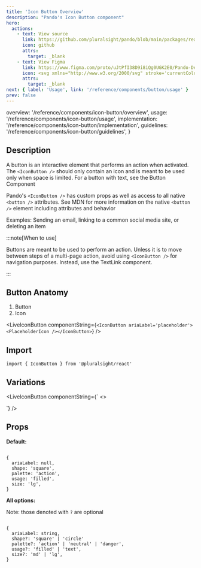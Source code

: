 ```yaml
---
title: 'Icon Button Overview'
description: "Pando's Icon Button component"
hero:
  actions:
    - text: View source
      link: https://github.com/pluralsight/pando/blob/main/packages/react/src/components/IconButton.tsx
      icon: github
      attrs:
        target: _blank
    - text: View Figma
      link: https://www.figma.com/proto/uJtPfI38D9i8iQg0UGK2E0/Pando-Design-Guidelines?node-id=6-5342&starting-point-node-id=6%3A11626
      icon: <svg xmlns="http://www.w3.org/2000/svg" stroke='currentColor' fill='currentColor' xmlns:xlink="http://www.w3.org/1999/xlink" width='24' height='24' viewBox="0 0 24 24" role="img"><path fill-rule="evenodd" clip-rule="evenodd" d="M4.25 5.5C4.25 3.15279 6.15279 1.25 8.5 1.25H15.5C17.8472 1.25 19.75 3.15279 19.75 5.5C19.75 6.95165 19.0222 8.23331 17.9116 9C19.0222 9.7667 19.75 11.0484 19.75 12.5C19.75 14.8472 17.8472 16.75 15.5 16.75C14.4512 16.75 13.4912 16.3701 12.75 15.7405V19.5C12.75 21.8472 10.8472 23.75 8.5 23.75C6.15279 23.75 4.25 21.8472 4.25 19.5C4.25 18.0484 4.97779 16.7667 6.0884 16C4.97779 15.2333 4.25 13.9516 4.25 12.5C4.25 11.0484 4.97779 9.7667 6.0884 9C4.97779 8.2333 4.25 6.95164 4.25 5.5ZM8.5 15.25H11.25V9.75H8.5C6.98122 9.75 5.75 10.9812 5.75 12.5C5.75 14.0188 6.98122 15.25 8.5 15.25ZM11.25 16.75H8.5C6.98122 16.75 5.75 17.9812 5.75 19.5C5.75 21.0188 6.98122 22.25 8.5 22.25C10.0188 22.25 11.25 21.0188 11.25 19.5V16.75ZM18.25 5.5C18.25 7.01878 17.0188 8.25 15.5 8.25H12.75V2.75H15.5C17.0188 2.75 18.25 3.98122 18.25 5.5ZM15.5 9.75C13.9812 9.75 12.75 10.9812 12.75 12.5C12.75 14.0188 13.9812 15.25 15.5 15.25C17.0188 15.25 18.25 14.0188 18.25 12.5C18.25 10.9812 17.0188 9.75 15.5 9.75ZM8.5 8.25H11.25V2.75H8.5C6.98122 2.75 5.75 3.98122 5.75 5.5C5.75 7.01878 6.98122 8.25 8.5 8.25Z" /></svg>
      attrs:
        target: _blank
next: { label: 'Usage', link: '/reference/components/button/usage' }
prev: false
---
```



  overview: '/reference/components/icon-button/overview',
  usage: '/reference/components/icon-button/usage',
  implementation: '/reference/components/icon-button/implementation',
  guidelines: '/reference/components/icon-button/guidelines',
}

<ComponentNav links={navLinks} active="overview" />

## Description

A button is an interactive element that performs an action when activated. The `<IconButton />` should only contain an icon and is meant to be used only when space is limited. For a button with text, see the <TextLink href='/reference/components/button/overview'>Button Component</TextLink>

Pando's `<IconButton />` has custom props as well as access to all native `<button />` attributes. <TextLink href="https://developer.mozilla.org/en-US/docs/Web/HTML/Element/button">See MDN</TextLink> for more information on the native `<button />` element including attributes and behavior

<p class={css({ color: 'neutral.text.200' })}>Examples: Sending an email, linking to a common social media site, or deleting an item</p>

:::note[When to use]

Buttons are meant to be used to perform an action. Unless it is to move between steps of a multi-page action, avoid using `<IconButton />` for navigation purposes. Instead, use the <TextLink href='/reference/components/text-link/overview'>TextLink component</TextLink>.

:::

## Button Anatomy

<ol class={css({ listStyleType: 'decimal' })}>
  <li>Button</li>
  <li>Icon</li>
</ol>

<LiveIconButton componentString={`<IconButton ariaLabel='placeholder'><PlaceholderIcon /></IconButton>`} />

## Import

```tsx
import { IconButton } from '@pluralsight/react'
```

## Variations

<LiveIconButton
  componentString={`
<>
  <div className={hstack({gap: '4'})}>
    <span
      data-tooltip
      aria-label={'square, action, filled, lg'}
    >
      <IconButton ariaLabel='placeholder'><PlaceholderIcon /></IconButton>
    </span>
    <span
      data-tooltip
      aria-label={'circle, action, filled, lg'}
    >
      <IconButton shape='circle' ariaLabel='placeholder'><PlaceholderIcon /></IconButton>
    </span>
    <span
      data-tooltip
      aria-label={'square, action, filled, md'}
    >
      <IconButton size='md' ariaLabel='placeholder'><PlaceholderIcon /></IconButton>
    </span>
    <span
      data-tooltip
      aria-label={'circle, action, filled, md'}
    >
      <IconButton size='md' shape='circle' ariaLabel='placeholder'><PlaceholderIcon /></IconButton>
    </span>
    <span
      data-tooltip
      aria-label={'square, action, filled, sm'}
    >
      <IconButton size='sm' ariaLabel='placeholder'><PlaceholderIcon /></IconButton>
    </span>
    <span
      data-tooltip
      aria-label={'circle, action, filled, sm'}
    >
      <IconButton size='sm' shape='circle' ariaLabel='placeholder'><PlaceholderIcon /></IconButton>
    </span>
    <span
      data-tooltip
      aria-label={'square, action, filled, xs'}
    >
      <IconButton size='xs' ariaLabel='placeholder'><PlaceholderIcon /></IconButton>
    </span>
    <span
      data-tooltip
      aria-label={'circle, action, filled, xs'}
    >
      <IconButton size='xs' shape='circle' ariaLabel='placeholder'><PlaceholderIcon /></IconButton>
    </span>
  </div>
  <div className={hstack({ gap: '4' })}>
    <span data-tooltip aria-label={'square, action, text, lg'}>
      <IconButton usage="text" ariaLabel="placeholder">
        <PlaceholderIcon />
      </IconButton>
    </span>
    <span data-tooltip aria-label={'circle, action, text, lg'}>
      <IconButton usage="text" shape="circle" ariaLabel="placeholder">
        <PlaceholderIcon />
      </IconButton>
    </span>
    <span data-tooltip aria-label={'square, action, text, md'}>
      <IconButton usage="text" size="md" ariaLabel="placeholder">
        <PlaceholderIcon />
      </IconButton>
    </span>
    <span data-tooltip aria-label={'circle, action, text, md'}>
      <IconButton usage="text" size="md" shape="circle" ariaLabel="placeholder">
        <PlaceholderIcon />
      </IconButton>
    </span>
    <span data-tooltip aria-label={'square, action, text, sm'}>
      <IconButton usage="text" size="sm" ariaLabel="placeholder">
        <PlaceholderIcon />
      </IconButton>
    </span>
    <span data-tooltip aria-label={'circle, action, text, sm'}>
      <IconButton usage="text" size="sm" shape="circle" ariaLabel="placeholder">
        <PlaceholderIcon />
      </IconButton>
    </span>
    <span data-tooltip aria-label={'square, action, text, xs'}>
      <IconButton usage="text" size="xs" ariaLabel="placeholder">
        <PlaceholderIcon />
      </IconButton>
    </span>
    <span data-tooltip aria-label={'circle, action, text, xs'}>
      <IconButton usage="text" size="xs" shape="circle" ariaLabel="placeholder">
        <PlaceholderIcon />
      </IconButton>
    </span>
  </div>
  <div className={hstack({ gap: '4' })}>
    <span data-tooltip aria-label={'square, neutral, filled, lg'}>
      <IconButton palette="neutral" ariaLabel="placeholder">
        <PlaceholderIcon />
      </IconButton>
    </span>
    <span data-tooltip aria-label={'circle, neutral, filled, lg'}>
      <IconButton palette="neutral" shape="circle" ariaLabel="placeholder">
        <PlaceholderIcon />
      </IconButton>
    </span>
    <span data-tooltip aria-label={'square, neutral, filled, md'}>
      <IconButton palette="neutral" size="md" ariaLabel="placeholder">
        <PlaceholderIcon />
      </IconButton>
    </span>
    <span data-tooltip aria-label={'circle, neutral, filled, md'}>
      <IconButton palette="neutral" size="md" shape="circle" ariaLabel="placeholder">
        <PlaceholderIcon />
      </IconButton>
    </span>
    <span data-tooltip aria-label={'square, neutral, filled, sm'}>
      <IconButton palette="neutral" size="sm" ariaLabel="placeholder">
        <PlaceholderIcon />
      </IconButton>
    </span>
    <span data-tooltip aria-label={'circle, neutral, filled, sm'}>
      <IconButton palette="neutral" size="sm" shape="circle" ariaLabel="placeholder">
        <PlaceholderIcon />
      </IconButton>
    </span>
    <span data-tooltip aria-label={'square, neutral, filled, xs'}>
      <IconButton palette="neutral" size="xs" ariaLabel="placeholder">
        <PlaceholderIcon />
      </IconButton>
    </span>
    <span data-tooltip aria-label={'circle, neutral, filled, xs'}>
      <IconButton palette="neutral" size="xs" shape="circle" ariaLabel="placeholder">
        <PlaceholderIcon />
      </IconButton>
    </span>
  </div>
  <div className={hstack({ gap: '4' })}>
    <span data-tooltip aria-label={'square, neutral, text, lg'}>
      <IconButton palette="neutral" usage="text" ariaLabel="placeholder">
        <PlaceholderIcon />
      </IconButton>
    </span>
    <span data-tooltip aria-label={'circle, neutral, text, lg'}>
      <IconButton palette="neutral" usage="text" shape="circle" ariaLabel="placeholder">
        <PlaceholderIcon />
      </IconButton>
    </span>
    <span data-tooltip aria-label={'square, neutral, text, md'}>
      <IconButton palette="neutral" usage="text" size="md" ariaLabel="placeholder">
        <PlaceholderIcon />
      </IconButton>
    </span>
    <span data-tooltip aria-label={'circle, neutral, text, md'}>
      <IconButton palette="neutral" usage="text" size="md" shape="circle" ariaLabel="placeholder">
        <PlaceholderIcon />
      </IconButton>
    </span>
    <span data-tooltip aria-label={'square, neutral, text, sm'}>
      <IconButton palette="neutral" usage="text" size="sm" ariaLabel="placeholder">
        <PlaceholderIcon />
      </IconButton>
    </span>
    <span data-tooltip aria-label={'circle, neutral, text, sm'}>
      <IconButton palette="neutral" usage="text" size="sm" shape="circle" ariaLabel="placeholder">
        <PlaceholderIcon />
      </IconButton>
    </span>
    <span data-tooltip aria-label={'square, neutral, text, xs'}>
      <IconButton palette="neutral" usage="text" size="xs" ariaLabel="placeholder">
        <PlaceholderIcon />
      </IconButton>
    </span>
    <span data-tooltip aria-label={'circle, neutral, text, xs'}>
      <IconButton palette="neutral" usage="text" size="xs" shape="circle" ariaLabel="placeholder">
        <PlaceholderIcon />
      </IconButton>
    </span>
  </div>
  <div className={hstack({ gap: '4' })}>
    <span data-tooltip aria-label={'square, danger, filled, lg'}>
      <IconButton palette="danger" ariaLabel="placeholder">
        <PlaceholderIcon />
      </IconButton>
    </span>
    <span data-tooltip aria-label={'circle, danger, filled, lg'}>
      <IconButton palette="danger" shape="circle" ariaLabel="placeholder">
        <PlaceholderIcon />
      </IconButton>
    </span>
    <span data-tooltip aria-label={'square, danger, filled, md'}>
      <IconButton palette="danger" size="md" ariaLabel="placeholder">
        <PlaceholderIcon />
      </IconButton>
    </span>
    <span data-tooltip aria-label={'circle, danger, filled, md'}>
      <IconButton palette="danger" size="md" shape="circle" ariaLabel="placeholder">
        <PlaceholderIcon />
      </IconButton>
    </span>
    <span data-tooltip aria-label={'square, danger, filled, sm'}>
      <IconButton palette="danger" size="sm" ariaLabel="placeholder">
        <PlaceholderIcon />
      </IconButton>
    </span>
    <span data-tooltip aria-label={'circle, danger, filled, sm'}>
      <IconButton palette="danger" size="sm" shape="circle" ariaLabel="placeholder">
        <PlaceholderIcon />
      </IconButton>
    </span>
    <span data-tooltip aria-label={'square, danger, filled, xs'}>
      <IconButton palette="danger" size="xs" ariaLabel="placeholder">
        <PlaceholderIcon />
      </IconButton>
    </span>
    <span data-tooltip aria-label={'circle, danger, filled, xs'}>
      <IconButton palette="danger" size="xs" shape="circle" ariaLabel="placeholder">
        <PlaceholderIcon />
      </IconButton>
    </span>
  </div>
  <div className={hstack({ gap: '4' })}>
    <span data-tooltip aria-label={'square, danger, text, lg'}>
      <IconButton palette="danger" usage="text" ariaLabel="placeholder">
        <PlaceholderIcon />
      </IconButton>
    </span>
    <span data-tooltip aria-label={'circle, danger, text, lg'}>
      <IconButton palette="danger" usage="text" shape="circle" ariaLabel="placeholder">
        <PlaceholderIcon />
      </IconButton>
    </span>
    <span data-tooltip aria-label={'square, danger, text, md'}>
      <IconButton palette="danger" usage="text" size="md" ariaLabel="placeholder">
        <PlaceholderIcon />
      </IconButton>
    </span>
    <span data-tooltip aria-label={'circle, danger, text, md'}>
      <IconButton palette="danger" usage="text" size="md" shape="circle" ariaLabel="placeholder">
        <PlaceholderIcon />
      </IconButton>
    </span>
    <span data-tooltip aria-label={'square, danger, text, sm'}>
      <IconButton palette="danger" usage="text" size="sm" ariaLabel="placeholder">
        <PlaceholderIcon />
      </IconButton>
    </span>
    <span data-tooltip aria-label={'circle, danger, text, sm'}>
      <IconButton palette="danger" usage="text" size="sm" shape="circle" ariaLabel="placeholder">
        <PlaceholderIcon />
      </IconButton>
    </span>
    <span data-tooltip aria-label={'square, danger, text, xs'}>
      <IconButton palette="danger" usage="text" size="xs" ariaLabel="placeholder">
        <PlaceholderIcon />
      </IconButton>
    </span>
    <span data-tooltip aria-label={'circle, danger, text, xs'}>
      <IconButton palette="danger" usage="text" size="xs" shape="circle" ariaLabel="placeholder">
        <PlaceholderIcon />
      </IconButton>
    </span>

  </div>
</>
`}
/>

## Props

**Default:**

```tsx

{
  ariaLabel: null,
  shape: 'square',
  palette: 'action',
  usage: 'filled',
  size: 'lg',
}

```

**All options:**

Note: those denoted with `?` are optional

```tsx

{
  ariaLabel: string,
  shape?: 'square' | 'circle'
  palette?: 'action' | 'neutral' | 'danger',
  usage?: 'filled' | 'text',
  size?: 'md' | 'lg',
}

```
